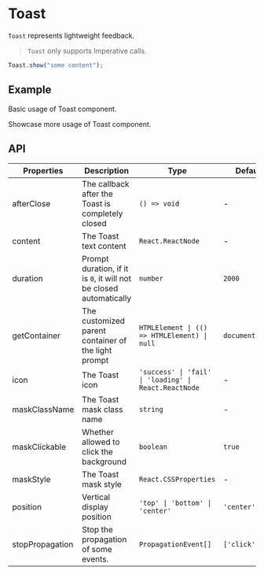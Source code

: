 # Toast

`Toast` represents lightweight feedback.

> `Toast` only supports Imperative calls.

```jsx
Toast.show("some content");
```

## Example

Basic usage of Toast component.

<Demo src="../../components/toast/demo/Example.tsx" />

Showcase more usage of Toast component.

<Demo src="../../components/toast/demo/ExampleMore.tsx" />

## API

| Properties | Description | Type | Default |
|------------|-------------|------|---------|
| afterClose      | The callback after the Toast is completely closed                  | `() => void`                                          | -               |
| content         | The Toast text content                                             | `React.ReactNode`                                     | -               |
| duration        | Prompt duration, if it is `0`, it will not be closed automatically | `number`                                              | `2000`          |
| getContainer    | The customized parent container of the light prompt                | `HTMLElement \| (() => HTMLElement) \| null`          | `document.body` |
| icon            | The Toast icon                                                     | `'success' \| 'fail' \| 'loading' \| React.ReactNode` | -               |
| maskClassName   | The Toast mask class name                                          | `string`                                              | -               |
| maskClickable   | Whether allowed to click the background                            | `boolean`                                             | `true`          |
| maskStyle       | The Toast mask style                                               | `React.CSSProperties`                                 | -               |
| position        | Vertical display position                                          | `'top' \| 'bottom' \| 'center'`                       | `'center'`      |
| stopPropagation | Stop the propagation of some events.                               | `PropagationEvent[]`                                  | `['click']`     |
